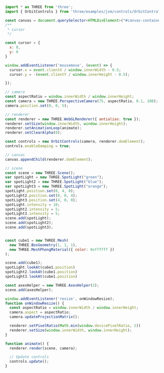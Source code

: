 
<Layout title="Cameras - Learning Three.js">
  <div class="h-screen py-10 md:py-20">
    <Example8 title="Cameras" description="OrbitControls" />
  </div>
  <div class="h-screen overflow-y-scroll rounded-2xl my-10 md:my-20 container max-w-7xl place-self-center">

```javascript
import * as THREE from 'three';
import { OrbitControls } from 'three/examples/jsm/controls/OrbitControls.js';

const canvas = document.querySelector<HTMLDivElement>("#canvas-container")!;
/**
 * cursor
 */

const cursor = {
  x: 0,
  y: 0
}

window.addEventListener('mousemove', (event) => {
  cursor.x = event.clientX / window.innerWidth - 0.5;
  cursor.y = -(event.clientY / window.innerHeight - 0.5);

});

// camera
const aspectRatio = window.innerWidth / window.innerHeight;
const camera = new THREE.PerspectiveCamera(75, aspectRatio, 0.1, 100);
camera.position.set(0, 0, 5);

// renderer
const renderer = new THREE.WebGLRenderer({ antialias: true });
renderer.setSize(window.innerWidth, window.innerHeight);
renderer.setAnimationLoop(animate);
renderer.setClearAlpha(0);

const controls = new OrbitControls(camera, renderer.domElement);
controls.enableDamping = true;

// canvas
canvas.appendChild(renderer.domElement);

// scene
const scene = new THREE.Scene();
var spotLight = new THREE.SpotLight("green");
var spotLight2 = new THREE.SpotLight("blue");
var spotLight3 = new THREE.SpotLight("orange");
spotLight.position.set(0, 4, 0);
spotLight2.position.set(0, 0, 4);
spotLight3.position.set(4, 0, 0);
spotLight.intensity = 10;
spotLight2.intensity = 5;
spotLight3.intensity = 5;
scene.add(spotLight);
scene.add(spotLight2);
scene.add(spotLight3);


const cube1 = new THREE.Mesh(
  new THREE.BoxGeometry(1, 1, 1),
  new THREE.MeshPhongMaterial({ color: 0xffffff })
);

scene.add(cube1);
spotLight.lookAt(cube1.position)
spotLight2.lookAt(cube1.position)
spotLight3.lookAt(cube1.position)

const axesHelper = new THREE.AxesHelper(2);
scene.add(axesHelper);

window.addEventListener('resize', onWindowResize);
function onWindowResize() {
  const aspectRatio = window.innerWidth / window.innerHeight;
  camera.aspect = aspectRatio;
  camera.updateProjectionMatrix();

  renderer.setPixelRatio(Math.min(window.devicePixelRatio, 2))
  renderer.setSize(window.innerWidth, window.innerHeight);
}

function animate() {
  renderer.render(scene, camera);

  // Update controls
  controls.update();
}
```

  </div>

</Layout>
